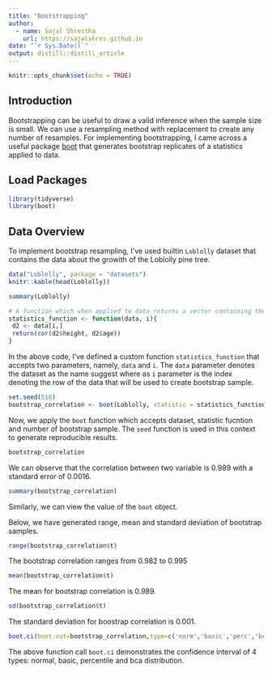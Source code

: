 ```yaml
---
title: "Bootstrapping"
author:
  - name: Sajal Shrestha 
    url: https://sajalshres.github.io
date: "`r Sys.Date()`"
output: distill::distill_article
---
```


```r
knitr::opts_chunk$set(echo = TRUE)
```

## Introduction

Bootstrapping can be useful to draw a valid inference when the sample size is small. We can use a resampling method with replacement to create any number of resamples. For implementing bootstrapping, I came across a useful package [boot](https://www.rdocumentation.org/packages/boot/versions/1.3-28/topics/boot) that generates bootstrap replicates of a statistics applied to data.

## Load Packages

```r
library(tidyverse)
library(boot)
```

## Data Overview

To implement bootstrap resampling, I've used builtin `Loblolly` dataset that contains the data about the growith of the Loblolly pine tree.

```r
data("Loblolly", package = "datasets")
knitr::kable(head(Loblolly))
```

```r
summary(Loblolly)
```

```r
# A function which when applied to data returns a vector containing the statistic(s) of interest.
statistics_function <- function(data, i){
 d2 <- data[i,] 
 return(cor(d2$height, d2$age))
}
```

In the above code, I've defined a custom function `statistics_function` that accepts two parameters, namely, `data` and `i`. The `data` parameter denotes the dataset as the name suggest where as `i` parameter is the index denoting the row of the data that will be used to create bootstrap sample.

```r
set.seed(518)
bootstrap_correlation <- boot(Loblolly, statistic = statistics_function, R = 10000)
```

Now, we apply the `boot` function which accepts dataset, statistic fucntion and number of bootstrap sample. The `seed` function is used in this context to generate reproducible results.

```r
bootstrap_correlation
```
We can observe that the correlation between two variable is 0.989 with a standard error of 0.0016.

```r
summary(bootstrap_correlation)
```

Similarly, we can view the value of the `boot` object.

Below, we have generated range, mean and standard deviation of bootstrap samples.

```r
range(bootstrap_correlation$t)
```

The bootstrap correlation ranges from 0.982 to 0.995

```r
mean(bootstrap_correlation$t)
```

The mean for bootstrap correlation is 0.989.

```r
sd(bootstrap_correlation$t)
```

The standard deviation for boostrap correlation is 0.001.


```r
boot.ci(boot.out=bootstrap_correlation,type=c('norm','basic','perc','bca'))
```


The above function call `boot.ci` demonstrates the confidence interval of 4 types: normal, basic, percentile and bca distribution.